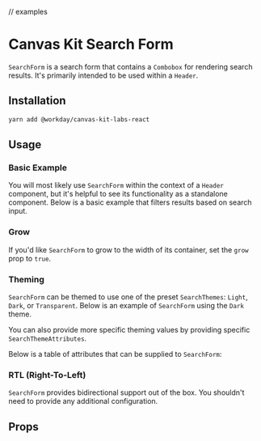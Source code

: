 // examples

<Meta title="Labs/React/Search Form" component={SearchForm} />

# Canvas Kit Search Form

`SearchForm` is a search form that contains a `Combobox` for rendering search results. It's
primarily intended to be used within a `Header`.

## Installation

```sh
yarn add @workday/canvas-kit-labs-react
```

## Usage

### Basic Example

You will most likely use `SearchForm` within the context of a `Header` component, but it's helpful
to see its functionality as a standalone component. Below is a basic example that filters results
based on search input.

<ExampleCodeBlock code={Basic} />

### Grow

If you'd like `SearchForm` to grow to the width of its container, set the `grow` prop to
`true`.

<ExampleCodeBlock code={Grow} />

### Theming

`SearchForm` can be themed to use one of the preset `SearchThemes`: `Light`, `Dark`, or
`Transparent`. Below is an example of `SearchForm` using the `Dark` theme.

<ExampleCodeBlock code={Theming} />

You can also provide more specific theming values by providing specific `SearchThemeAttributes`.

<ExampleCodeBlock code={CustomTheme} />

Below is a table of attributes that can be supplied to `SearchForm`:

<ArgsTable of={ThemeAttributes} />


### RTL (Right-To-Left)

`SearchForm` provides bidirectional support out of the box. You shouldn't need to provide any
additional configuration.

<ExampleCodeBlock code={RTL} />

## Props

<ArgsTable of={SearchForm} />
